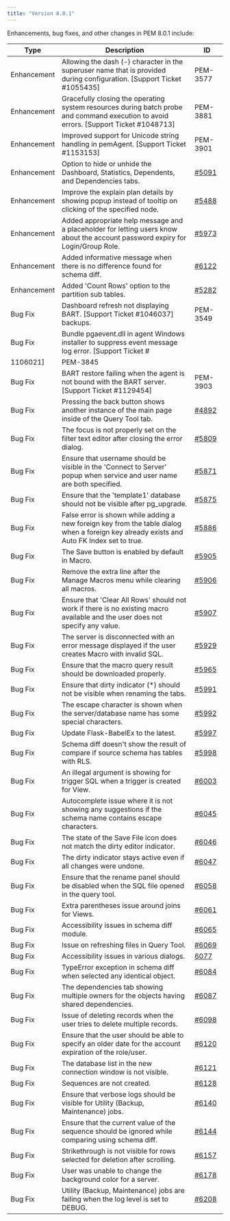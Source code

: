 ```yaml
---
title: "Version 8.0.1"
---
```


Enhancements, bug fixes, and other changes in PEM 8.0.1 include:

| Type        | Description                                                                                                                                  | ID          |
|-------------|--------------------------------------------------------------------------------------------------------------------------------------------|-------------|
| Enhancement | Allowing the dash (-) character in the superuser name that is provided during configuration. [Support Ticket #1055435]                                              | PEM-3577    |
| Enhancement | Gracefully closing the operating system resources during batch probe and command execution to avoid errors. [Support Ticket #1048713]                               | PEM-3881    |
| Enhancement | Improved support for Unicode string handling in pemAgent. [Support Ticket #1153153]                                                                                  | PEM-3901    |
| Enhancement | Option to hide or unhide the Dashboard, Statistics, Dependents, and Dependencies tabs.                                                     |  [#5091](https://redmine.postgresql.org/issues/5091) |
| Enhancement | Improve the explain plan details by showing popup instead of tooltip on clicking of the specified node.                                    |  [#5488](https://redmine.postgresql.org/issues/5488) |
| Enhancement | Added appropriate help message and a placeholder for letting users know about the account password expiry for Login/Group Role.            |  [#5973](https://redmine.postgresql.org/issues/5973) |
| Enhancement | Added informative message when there is no difference found for schema diff.                                                               |  [#6122](https://redmine.postgresql.org/issues/6122) |
| Enhancement | Added 'Count Rows' option to the partition sub tables.                                                                                     |  [#5282](https://redmine.postgresql.org/issues/5282) |
| Bug Fix     | Dashboard refresh not displaying BART. [Support Ticket #1046037] backups.                                                                                             | PEM-3549    |
| Bug Fix     | Bundle pgaevent.dll in agent Windows installer to suppress event message log error. [Support Ticket #
1106021]                                                       | PEM-3845    |
| Bug Fix     | BART restore failing when the agent is not bound with the BART server. [Support Ticket #1129454]                                                                    | PEM-3903    |
| Bug Fix     | Pressing the back button shows another instance of the main page inside of the Query Tool tab.                                             |  [#4892](https://redmine.postgresql.org/issues/4892) |
| Bug Fix     | The focus is not properly set on the filter text editor after closing the error dialog.                                                    |  [#5809](https://redmine.postgresql.org/issues/5809) |
| Bug Fix     | Ensure that username should be visible in the 'Connect to Server' popup when service and user name are both specified.                     |  [#5871](https://redmine.postgresql.org/issues/5871) |
| Bug Fix     | Ensure that the 'template1' database should not be visible after pg_upgrade.                                                               |  [#5875](https://redmine.postgresql.org/issues/5875) |
| Bug Fix     | False error is shown while adding a new foreign key from the table dialog when a foreign key already exists and Auto FK Index set to true. |  [#5886](https://redmine.postgresql.org/issues/5886) |
| Bug Fix     | The Save button is enabled by default in Macro.                                                                                            |  [#5905](https://redmine.postgresql.org/issues/5905) |
| Bug Fix     | Remove the extra line after the Manage Macros menu while clearing all macros.                                                              |  [#5906](https://redmine.postgresql.org/issues/5906) |
| Bug Fix     | Ensure that 'Clear All Rows' should not work if there is no existing macro available and the user does not specify any value.              |  [#5907](https://redmine.postgresql.org/issues/5907) |
| Bug Fix     | The server is disconnected with an error message displayed if the user creates Macro with invalid SQL.                                     |  [#5929](https://redmine.postgresql.org/issues/5929) |
| Bug Fix     | Ensure that the macro query result should be downloaded properly.                                                                          |  [#5965](https://redmine.postgresql.org/issues/5965) |
| Bug Fix     | Ensure that dirty indicator (*) should not be visible when renaming the tabs.                                                              |  [#5991](https://redmine.postgresql.org/issues/5991) |
| Bug Fix     | The escape character is shown when the server/database name has some special characters.                                                   |  [#5992](https://redmine.postgresql.org/issues/5992) |
| Bug Fix     | Update Flask-BabelEx to the latest.                                                                                                        | [#5997](https://redmine.postgresql.org/issues/5997) |
| Bug Fix     | Schema diff doesn't show the result of compare if source schema has tables with RLS.                                                       |  [#5998](https://redmine.postgresql.org/issues/5998) |
| Bug Fix     | An illegal argument is showing for trigger SQL when a trigger is created for View.                                                         |  [#6003](https://redmine.postgresql.org/issues/6003) |
| Bug Fix     | Autocomplete issue where it is not showing any suggestions if the schema name contains escape characters.                                  |  [#6045](https://redmine.postgresql.org/issues/6045) |
| Bug Fix     | The state of the Save File icon does not match the dirty editor indicator.                                                                 |  [#6046](https://redmine.postgresql.org/issues/6046) |
| Bug Fix     | The dirty indicator stays active even if all changes were undone.                                                                          |  [#6047](https://redmine.postgresql.org/issues/6047) |
| Bug Fix     | Ensure that the rename panel should be disabled when the SQL file opened in the query tool.                                                |  [#6058](https://redmine.postgresql.org/issues/6058) |
| Bug Fix     | Extra parentheses issue around joins for Views.                                                                                            |  [#6061](https://redmine.postgresql.org/issues/6061) |
| Bug Fix     | Accessibility issues in schema diff module.                                                                                                |  [#6065](https://redmine.postgresql.org/issues/6065) |
| Bug Fix     | Issue on refreshing files in Query Tool.                                                                                                   |  [#6069](https://redmine.postgresql.org/issues/6069) |
| Bug Fix     | Accessibility issues in various dialogs.                                                                                                   |  [6077](https://redmine.postgresql.org/issues/6077) |
| Bug Fix     | TypeError exception in schema diff when selected any identical object.                                                                     |  [#6084](https://redmine.postgresql.org/issues/6084)|
| Bug Fix     | The dependencies tab showing multiple owners for the objects having shared dependencies.                                                   |  [#6087](https://redmine.postgresql.org/issues/6087) |
| Bug Fix     | Issue of deleting records when the user tries to delete multiple records.                                                                  |  [#6098](https://redmine.postgresql.org/issues/6098) |
| Bug Fix     | Ensure that the user should be able to specify an older date for the account expiration of the role/user.                                  |  [#6120](https://redmine.postgresql.org/issues/6120) |
| Bug Fix     | The database list in the new connection window is not visible.                                                                             |  [#6121](https://redmine.postgresql.org/issues/6121) |
| Bug Fix     | Sequences are not created.                                                                                                                 |  [#6128](https://redmine.postgresql.org/issues/6128) |
| Bug Fix     | Ensure that verbose logs should be visible for Utility (Backup, Maintenance) jobs.                                                         |  [#6140](https://redmine.postgresql.org/issues/6140) |
| Bug Fix     | Ensure that the current value of the sequence should be ignored while comparing using schema diff.                                         |  [#6144](https://redmine.postgresql.org/issues/6144) |
| Bug Fix     | Strikethrough is not visible for rows selected for deletion after scrolling.                                                               |  [#6157](https://redmine.postgresql.org/issues/6157) |
| Bug Fix     | User was unable to change the background color for a server.                                                                               |  [#6178](https://redmine.postgresql.org/issues/5091) |
| Bug Fix     | Utility (Backup, Maintenance) jobs are failing when the log level is set to DEBUG.                                                         |  [#6208](https://redmine.postgresql.org/issues/5091) |